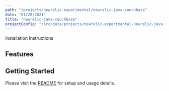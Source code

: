 ```yaml
---
path: "/projects/newrelic-experimental/newrelic-java-couchbase"
date: "01/28/2021"
title: "newrelic-java-couchbase"
projectConfig: "/src/data/projects/newrelic-experimental-newrelic-java-couchbase.json"
---
```


<!-- Imports must occur at the top of the file -->



<Link to="https://github.com/newrelic-experimental/newrelic-java-couchbase">Installation Instructions</Link>

## Features



## Getting Started

Please visit the [README](https://github.com/newrelic-experimental/newrelic-java-couchbase#readme) for setup and usage details.
